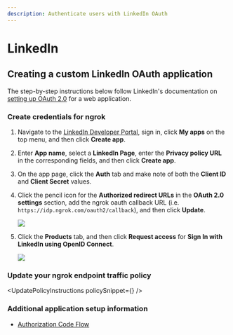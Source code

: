 ```yaml
---
description: Authenticate users with LinkedIn OAuth
---
```



# LinkedIn

## Creating a custom LinkedIn OAuth application

The step-by-step instructions below follow LinkedIn's documentation on [setting up OAuth 2.0](https://learn.microsoft.com/en-us/linkedin/shared/authentication/authorization-code-flow?tabs=HTTPS1#step-1-configure-your-application) for a web application.

### Create credentials for ngrok

1.  Navigate to the [LinkedIn Developer Portal](https://developer.linkedin.com/), sign in, click **My apps** on the top menu, and then click **Create app**.

2.  Enter **App name**, select a **LinkedIn Page**, enter the **Privacy policy URL** in the corresponding fields, and then click **Create app**.

3.  On the app page, click the **Auth** tab and make note of both the **Client ID** and **Client Secret** values.

4.  Click the pencil icon for the **Authorized redirect URLs** in the **OAuth 2.0 settings** section, add the ngrok oauth callback URL (i.e. `https://idp.ngrok.com/oauth2/callback`), and then click **Update**.

    ![](/img/howto/oauth/1-linkedin-register.png)

5.  Click the **Products** tab, and then click **Request access** for **Sign In with LinkedIn using OpenID Connect**.

    ![](/img/howto/oauth/2-linkedin-add-products.png)

### Update your ngrok endpoint traffic policy

<UpdatePolicyInstructions policySnippet={<Linkedin />} />

### Additional application setup information

- [Authorization Code Flow](https://learn.microsoft.com/en-us/linkedin/shared/authentication/authorization-code-flow)

